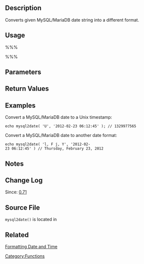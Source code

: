 ==Description==
Converts given MySQL/MariaDB date string into a different format.

==Usage==
%%%<?php $date = mysql2date( $format, $date, $translate ); ?>%%%
== Parameters ==
{{Parameter|$format|string|The requested output format, should be either a [[Formatting_Date_and_Time|PHP date format]] string, e.g. 'U' for a Unix timestamp, or 'G' for a Unix timestamp assuming that <tt>$date</tt> is GMT.|required}}
{{Parameter|$date|string|the input string, this cannot be the raw time-stamp, it has to be converted into the following format first: <tt>'Y-m-d H:i:s'</tt> . This is the only way <tt>mysql2date()</tt> will recognize your date.|required}}
{{Parameter|$translate|boolean|If true then the given date and format string will be passed to <tt>[[Function Reference/date_i18n|date_i18n()]]</tt> for translation.|optional|true}}

== Return Values ==
{{Return||string&#124;integer|Formatted date string, or Unix timestamp.}}

== Examples ==
Convert a MySQL/MariaDB date to a Unix timestamp:

 echo mysql2date( 'U', '2012-02-23 06:12:45' ); // 1329977565

Convert a MySQL/MariaDB date to another date format:

 echo mysql2date( 'l, F j, Y', '2012-02-23 06:12:45' ) // Thursday, February 23, 2012

== Notes ==

== Change Log ==

Since: [[Version 0.71|0.71]]

== Source File ==

<tt>mysql2date()</tt> is located in {{Trac|wp-includes/functions.php}}

== Related ==
[[Formatting_Date_and_Time|Formatting Date and Time]]

{{Tag Footer}}

[[Category:Functions]]